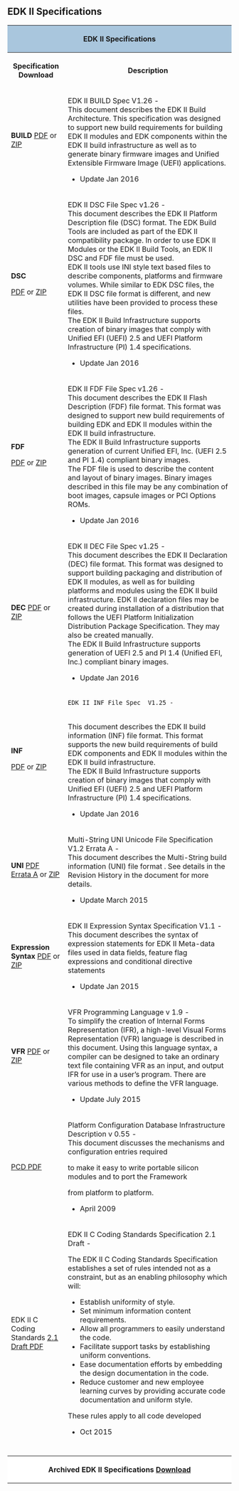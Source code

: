== '''EDK II Specifications'''==


<div class="t_projects">

<table>
<tr>
    <th colspan="4" style="background-color:#a9c6dd">EDK II Specifications</th>
</tr>
    <tr>
        <th>Specification Download </th>
        <th>Description</th>
    </tr>
<tr></tr>


<tr>
<td>
'''BUILD'''
[https://github.com/tianocore-docs/Docs/raw/master/Specifications/Build_Spec_1_26.pdf  PDF] or
[https://github.com/tianocore-docs/Docs/raw/master/Specifications/Build_Spec_1_26.zip  ZIP]
</td>

    <td>
EDK II BUILD Spec  V1.26 - <br>
This document describes the EDK II Build Architecture. This specification was designed
to support new build requirements for building EDK II modules and EDK components
within the EDK II build infrastructure as well as to generate binary firmware images and
Unified Extensible Firmware Image (UEFI) applications.
* Update Jan 2016
</td>
</tr>


<tr>
<td>
'''DSC'''

[https://github.com/tianocore-docs/Docs/raw/master/Specifications/DSC_Spec_1_26.pdf PDF] or
[https://github.com/tianocore-docs/Docs/raw/master/Specifications/DSC_Spec_1_26.zip ZIP]

</td>
<td>
EDK II DSC File Spec v1.26 - <br>
This document describes the EDK II Platform Description file (DSC) format. The EDK Build Tools are included as part of the EDK II compatibility package. In order to use EDK II Modules or the EDK II Build Tools, an EDK II DSC and FDF file must be used.<br>
EDK II tools use INI style text based files to describe components, platforms and firmware volumes. While similar to EDK DSC files, the EDK II DSC file format is different, and new utilities have been provided to process these files.<br>
The EDK II Build Infrastructure supports creation of binary images that comply with Unified EFI (UEFI) 2.5 and UEFI Platform Infrastructure (PI) 1.4 specifications.
* Update Jan 2016
</td>
</tr>

<tr>
<td>
'''FDF'''

[https://github.com/tianocore-docs/Docs/raw/master/Specifications/FDF_Spec_1_26.pdf PDF] or
[https://github.com/tianocore-docs/Docs/raw/master/Specifications/FDF_Spec_1_26.zip ZIP]

</td>
<td>
EDK II FDF File Spec v1.26 - <br>
This document describes the EDK II Flash Description (FDF) file format. This format was designed to support new build requirements of building EDK and EDK II modules within the EDK II build infrastructure.<br>
The EDK II Build Infrastructure supports generation of current Unified EFI, Inc. (UEFI 2.5 and PI 1.4) compliant binary images.<br>
The FDF file is used to describe the content and layout of binary images. Binary images described in this file may be any combination of boot images, capsule images or PCI Options ROMs.

* Update Jan 2016
</td>
</tr>
<tr>
<td>
'''DEC''' 
[https://github.com/tianocore-docs/Docs/raw/master/Specifications/DEC_Spec_1_25.pdf PDF] or
[https://github.com/tianocore-docs/Docs/raw/master/Specifications/DEC_Spec_1_25.zip ZIP]

</td>
<td>
EDK II DEC File Spec v1.25 - <br>
This document describes the EDK II Declaration (DEC) file format. This format was designed to support building packaging and distribution of EDK II modules, as well as for building platforms and modules using the EDK II build infrastructure. EDK II declaration files may be created during installation of a distribution that follows the UEFI Platform Initialization Distribution Package Specification. They may also be created manually.<br>
The EDK II Build Infrastructure supports generation of UEFI 2.5 and PI 1.4 (Unified EFI, Inc.) compliant binary images. 

* Update Jan 2016
</td>
</tr>
<tr>
<td>
'''INF'''

[https://github.com/tianocore-docs/Docs/raw/master/Specifications/INF_Spec_1_25.pdf PDF] or
[https://github.com/tianocore-docs/Docs/raw/master/Specifications/INF_Spec_1_25.zip ZIP]


</td>
<td>
 EDK II INF File Spec  V1.25 -
<br>
This document describes the EDK II build information (INF) file format. This format supports the new build requirements of build EDK components and EDK II modules within the EDK II build infrastructure.<br>
The EDK II Build Infrastructure supports creation of binary images that comply with Unified EFI (UEFI) 2.5 and UEFI Platform Infrastructure (PI) 1.4 specifications.

* Update Jan 2016
</td>
</tr>

<tr>
<td>
'''UNI'''  
[https://github.com/tianocore-docs/Docs/raw/master/Specifications/UNI_File_Spec_v1_2_Errata_A.pdf PDF Errata A]
or
[https://github.com/tianocore-docs/Docs/raw/master/Specifications/UNI_File_Spec_v1_2_Errata_A.zip ZIP]

</td>
<td>
Multi-String UNI Unicode File Specification V1.2 Errata A - <br>
This document describes the Multi-String build information (UNI) file format . See details in the Revision History in the document for more details.
* Update March 2015 
</td>
</tr>

<tr>
<td>
''' Expression Syntax'''  
[https://github.com/tianocore-docs/Docs/raw/master/Specifications/ExpressionSyntax_1.1.pdf PDF] 
or
[https://github.com/tianocore-docs/Docs/raw/master/Specifications/ExpressionSyntax_1.1.zip ZIP]

</td>
<td>
EDK II Expression Syntax Specification V1.1  - <br>
This document describes the syntax of expression statements for EDK II Meta-data files used in data fields, feature flag expressions and conditional directive statements

* Update Jan 2015 
</td>
</tr>
<tr>
<td>
'''VFR'''
[https://github.com/tianocore-docs/Docs/raw/master/Specifications/VFR_1_9.pdf PDF] or
[https://github.com/tianocore-docs/Docs/raw/master/Specifications/VFR_1_9.zip ZIP]

</td>
<td>
VFR Programming Language v 1.9 -  <br>
To simplify the creation of Internal Forms Representation (IFR), 
a high-level Visual Forms Representation (VFR) language is
described in this document.
Using this language syntax, a compiler can be designed to take an ordinary text file containing VFR as an input, and output IFR for use in a user’s program. There are various methods to define the VFR language. 

* Update July 2015

</td>
</tr>




<tr>
<td>
[https://github.com/tianocore-docs/Docs/raw/master/Specifications/PCD_Infrastructure.pdf PCD  PDF]
</td>
<td>
Platform Configuration Database Infrastructure Description v 0.55 - <br>
This document discusses the mechanisms and configuration entries required

to make it easy to write portable silicon modules and to port the Framework

from platform to platform. 

* April 2009
</td>


</tr>
<tr>
   <td>
EDK II C Coding Standards 
[https://github.com/tianocore-docs/Docs/raw/master/Specifications/CCS_2_1_Draft.pdf 2.1 Draft PDF]
   </td>
   <td>
EDK II C Coding Standards Specification 2.1 Draft - <br>



The EDK II C Coding Standards Specification establishes a set of rules intended not as a
constraint, but as an enabling philosophy which will:
* Establish uniformity of style.
* Set minimum information content requirements.
* Allow all programmers to easily understand the code.
* Facilitate support tasks by establishing uniform conventions.
* Ease documentation efforts by embedding the design documentation in the code.
* Reduce customer and new employee learning curves by providing accurate code documentation and uniform style.

These rules apply to all code developed

* Oct 2015
   </td>
</tr> 
<tr>
   <td>
   </td>
   <td>
   </td>
</tr> 
<tr>
   <td>
   </td>
   <td>
   </td>
</tr> 
<tr>
   <td>
   </td>
   <td>
   </td>
</tr> 
<tr>
   <td>
   </td>
   <td>
   </td>
</tr> 
<tr>

<th colspan="4" style="background-color:#ffffff">Archived EDK II Specifications  [[EDK-II-Specifications-Archived | Download]]
</th>
</tr>

</table>


